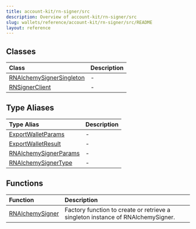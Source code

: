 ```yaml
---
title: account-kit/rn-signer/src
description: Overview of account-kit/rn-signer/src
slug: wallets/reference/account-kit/rn-signer/src/README
layout: reference
---
```


## Classes

| Class                                                            | Description |
| :--------------------------------------------------------------- | :---------- |
| [RNAlchemySignerSingleton](classes/RNAlchemySignerSingleton.mdx) | -           |
| [RNSignerClient](classes/RNSignerClient.mdx)                     | -           |

## Type Aliases

| Type Alias                                                      | Description |
| :-------------------------------------------------------------- | :---------- |
| [ExportWalletParams](type-aliases/ExportWalletParams.mdx)       | -           |
| [ExportWalletResult](type-aliases/ExportWalletResult.mdx)       | -           |
| [RNAlchemySignerParams](type-aliases/RNAlchemySignerParams.mdx) | -           |
| [RNAlchemySignerType](type-aliases/RNAlchemySignerType.mdx)     | -           |

## Functions

| Function                                         | Description                                                                     |
| :----------------------------------------------- | :------------------------------------------------------------------------------ |
| [RNAlchemySigner](functions/RNAlchemySigner.mdx) | Factory function to create or retrieve a singleton instance of RNAlchemySigner. |
